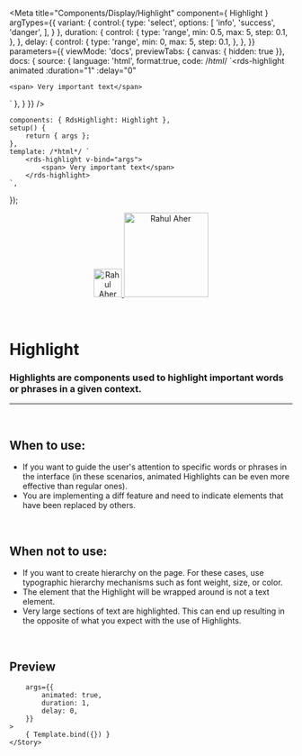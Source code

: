 
<Meta
	title="Components/Display/Highlight"
	component={ Highlight }
	argTypes={{
		variant: {
			control:{
				type: 'select',
				options: [
					'info',
					'success',
					'danger',
				],
			}
		},
		duration: { 
			control: {
				type: 'range',
				min: 0.5,
				max: 5,
				step: 0.1,
			},
		},
		delay: {
			control: {
				type: 'range',
				min: 0,
				max: 5,
				step: 0.1,
			},
		},
	}}
	parameters={{
		viewMode: 'docs',
		previewTabs: { canvas: { hidden: true }},
		docs: {
			source: {
				language: 'html',
				format:true,
				code: /*html*/ 
`<rds-highlight
	animated
	:duration="1"
	:delay="0"
>
	<span> Very important text</span>
</rds-highlight>`
			},
		}
	}}
/>

	components: { RdsHighlight: Highlight },
	setup() {
		return { args };
	},
	template: /*html*/ `
		<rds-highlight v-bind="args">
			<span> Very important text</span>
		</rds-highlight>
	`,
});

<div align="center" style={{display: 'flex'}}>
    <a href="https://rahulaher.netlify.app">
        <img src="https://rahulaher.netlify.app/img/logo/glyph-black-colored.svg" alt="Rahul Aher logo" width="50" />
        <img src="https://rahulaher.netlify.app/img/logo/word-black-colored.svg" alt="Rahul Aher" width="150" />
    </a>
    </a>
    </a>
</div>

<br />
<br />

# Highlight

### Highlights are components used to highlight important words or phrases in a given context.
---
<br />

## When to use:
- If you want to guide the user's attention to specific words or phrases in the interface 
(in these scenarios, animated Highlights can be even more effective than regular ones).
- You are implementing a diff feature and need to indicate elements that have been replaced by others.

<br />

## When not to use:
- If you want to create hierarchy on the page. For these cases, use typographic hierarchy mechanisms such as font weight, size, or color.
- The element that the Highlight will be wrapped around is not a text element.
- Very large sections of text are highlighted. This can end up resulting in the opposite of what you expect with the use of Highlights.

<br />

## Preview

<Canvas>
	<Story
		name="Highlight"
		
		args={{
			animated: true,
			duration: 1,
			delay: 0,
		}}
	>
		{ Template.bind({}) }
	</Story>
</Canvas>

<ArgsTable story="Highlight" />